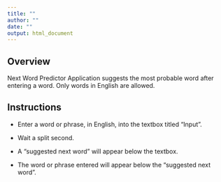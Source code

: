 ---
title: ""
author: ""
date: ""
output: html_document
---


## Overview

Next Word Predictor Application suggests the most probable word after entering a word. Only words in English are allowed.

## Instructions

- Enter a word or phrase, in English, into the textbox titled "Input".

- Wait a split second.

- A "suggested next word" will appear below the textbox.

- The word or phrase entered will appear below the "suggested next word".